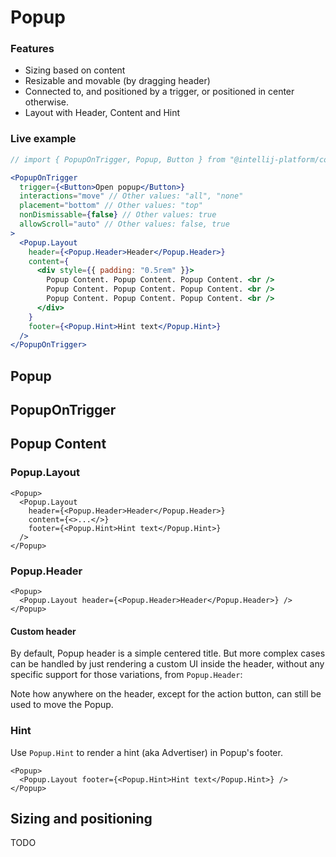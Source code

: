 ---
---


# Popup

### Features

- Sizing based on content
- Resizable and movable (by dragging header)
- Connected to, and positioned by a trigger, or positioned in center otherwise.
- Layout with Header, Content and Hint

### Live example

```jsx live themed
// import { PopupOnTrigger, Popup, Button } from "@intellij-platform/core";

<PopupOnTrigger
  trigger={<Button>Open popup</Button>}
  interactions="move" // Other values: "all", "none"
  placement="bottom" // Other values: "top"
  nonDismissable={false} // Other values: true
  allowScroll="auto" // Other values: false, true
>
  <Popup.Layout
    header={<Popup.Header>Header</Popup.Header>}
    content={
      <div style={{ padding: "0.5rem" }}>
        Popup Content. Popup Content. Popup Content. <br />
        Popup Content. Popup Content. Popup Content. <br />
        Popup Content. Popup Content. Popup Content. <br />
      </div>
    }
    footer={<Popup.Hint>Hint text</Popup.Hint>}
  />
</PopupOnTrigger>
```

## Popup

<ApiDescription of={Popup} />

## PopupOnTrigger

<ApiDescription of={PopupOnTrigger} />

## Popup Content

### Popup.Layout

<ApiDescription of={Popup.Layout} />

```tsx
<Popup>
  <Popup.Layout
    header={<Popup.Header>Header</Popup.Header>}
    content={<>...</>}
    footer={<Popup.Hint>Hint text</Popup.Hint>}
  />
</Popup>
```

### Popup.Header

<ApiDescription of={Popup.Header} />

```tsx
<Popup>
  <Popup.Layout header={<Popup.Header>Header</Popup.Header>} />
</Popup>
```

#### Custom header

By default, Popup header is a simple centered title. But more complex cases can be handled by just rendering a custom
UI inside the header, without any specific support for those variations, from `Popup.Header`:

<EmbeddedStory storyId="components-popup--custom-header" height={350} />

Note how anywhere on the header, except for the action button, can still be used to move the Popup.

### Hint

Use `Popup.Hint` to render a hint (aka Advertiser) in Popup's footer.

```tsx
<Popup>
  <Popup.Layout footer={<Popup.Hint>Hint text</Popup.Hint>} />
</Popup>
```

## Sizing and positioning

TODO

